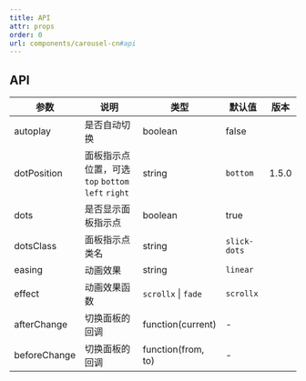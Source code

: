 ```yaml
---
title: API
attr: props
order: 0
url: components/carousel-cn#api
---
```


## API

| 参数 | 说明 | 类型 | 默认值 | 版本 |
| --- | --- | --- | --- | --- |
| autoplay | 是否自动切换 | boolean | false |  |
| dotPosition | 面板指示点位置，可选 `top` `bottom` `left` `right` | string | `bottom` | 1.5.0 |
| dots | 是否显示面板指示点 | boolean | true |  |
| dotsClass | 面板指示点类名 | string | `slick-dots` |  |
| easing | 动画效果 | string | `linear` |  |
| effect | 动画效果函数 | `scrollx` \| `fade` | `scrollx` |  |
| afterChange | 切换面板的回调 | function(current) | - |  |
| beforeChange | 切换面板的回调 | function(from, to) | - |  |
